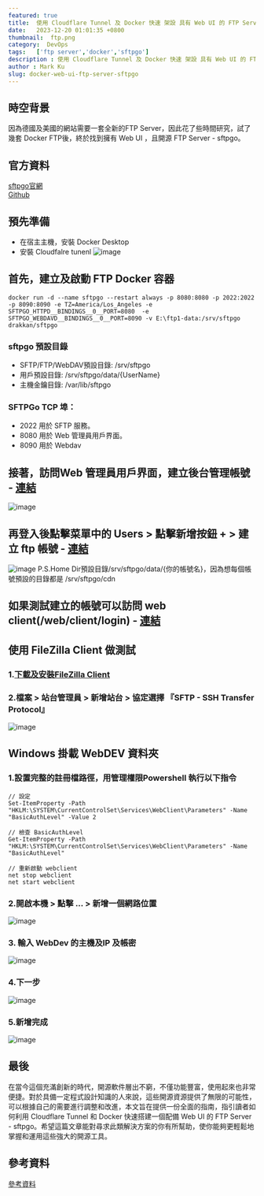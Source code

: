 ```yaml
---
featured: true
title:  使用 Cloudflare Tunnel 及 Docker 快速 架設 具有 Web UI 的 FTP Server - sftpgo
date:   2023-12-20 01:01:35 +0800
thumbnail:  ftp.png
category:  DevOps
tags:   ['ftp server','docker','sftpgo']
description : 使用 Cloudflare Tunnel 及 Docker 快速 架設 具有 Web UI 的 FTP Server - sftpgo
author : Mark Ku
slug: docker-web-ui-ftp-server-sftpgo
---
```


## 時空背景
因為德國及美國的網站需要一套全新的FTP Server，因此花了些時間研究，試了幾套 Docker FTP後，終於找到擁有 Web UI ，且開源 FTP Server - sftpgo。

## 官方資料
[sftpgo官網](https://sftpgo.com/)  
[Github](https://github.com/drakkan/sftpgo)

## 預先準備
* 在宿主主機，安裝 Docker Desktop
* 安裝 Cloudfalre tunenl 
![image](1.png)

## 首先，建立及啟動 FTP Docker 容器
```
docker run -d --name sftpgo --restart always -p 8080:8080 -p 2022:2022 -p 8090:8090 -e TZ=America/Los_Angeles -e SFTPGO_HTTPD__BINDINGS__0__PORT=8080  -e SFTPGO_WEBDAVD__BINDINGS__0__PORT=8090 -v E:\ftp1-data:/srv/sftpgo drakkan/sftpgo
```
### sftpgo 預設目錄
* SFTP/FTP/WebDAV預設目錄: /srv/sftpgo  
* 用戶預設目錄: /srv/sftpgo/data/{UserName}
* 主機金鑰目錄: /var/lib/sftpgo 

### SFTPGo TCP 埠：
* 2022 用於 SFTP 服務。  
* 8080 用於 Web 管理員用戶界面。  
* 8090 用於 Webdav


## 接著，訪問Web 管理員用戶界面，建立後台管理帳號 - [連結](http://localhost:8080/web/admin/setup)

![image](2.png)

## 再登入後點擊菜單中的 Users > 點擊新增按鈕 + > 建立 ftp 帳號 - [連結](http://localhost:8080/web/admin/login)
![image](3.png)
P.S.Home Dir預設目錄/srv/sftpgo/data/{你的帳號名}，因為想每個帳號預設的目錄都是 /srv/sftpgo/cdn 

## 如果測試建立的帳號可以訪問 web client(/web/client/login) - [連結](http://localhost:8080/web/client/login)

## 使用 FileZilla Client 做測試
### 1.[下載及安裝FileZilla Client](https://filezilla-project.org/)
### 2.檔案 > 站台管理員 > 新增站台 > 協定選擇 『SFTP - SSH Transfer Protocol』
![image](4.png)

## Windows 掛載 WebDEV 資料夾
### 1.設置完整的註冊檔路徑，用管理權限Powershell 執行以下指令
```
// 設定
Set-ItemProperty -Path "HKLM:\SYSTEM\CurrentControlSet\Services\WebClient\Parameters" -Name "BasicAuthLevel" -Value 2

// 檢查 BasicAuthLevel
Get-ItemProperty -Path "HKLM:\SYSTEM\CurrentControlSet\Services\WebClient\Parameters" -Name "BasicAuthLevel"

// 重新啟動 webclient
net stop webclient
net start webclient
```

### 2.開啟本機 > 點擊 ... > 新增一個網路位置
![image](5.png)
### 3. 輸入 WebDev 的主機及IP 及帳密
![image](6.png)

### 4.下一步
![image](7.png)

### 5.新增完成
![image](8.png)

## 最後
在當今這個充滿創新的時代，開源軟件層出不窮，不僅功能豐富，使用起來也非常便捷。對於具備一定程式設計知識的人來說，這些開源資源提供了無限的可能性，可以根據自己的需要進行調整和改進，本文旨在提供一份全面的指南，指引讀者如何利用 Cloudflare Tunnel 和 Docker 快速搭建一個配備 Web UI 的 FTP Server - sftpgo。希望這篇文章能對尋求此類解決方案的你有所幫助，使你能夠更輕鬆地掌握和運用這些強大的開源工具。

## 參考資料
[參考資料](https://blog.csdn.net/networken/article/details/133963932)  





